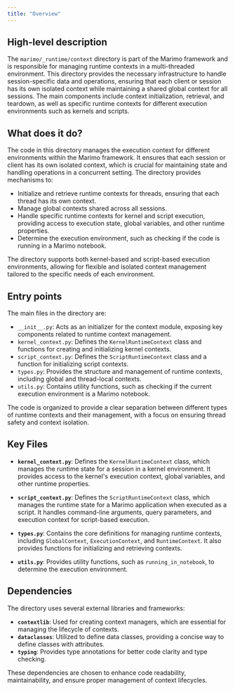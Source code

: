 ```yaml
---
title: "Overview"
---
```


## High-level description

The `marimo/_runtime/context` directory is part of the Marimo framework and is responsible for managing runtime contexts in a multi-threaded environment. This directory provides the necessary infrastructure to handle session-specific data and operations, ensuring that each client or session has its own isolated context while maintaining a shared global context for all sessions. The main components include context initialization, retrieval, and teardown, as well as specific runtime contexts for different execution environments such as kernels and scripts.

## What does it do?

The code in this directory manages the execution context for different environments within the Marimo framework. It ensures that each session or client has its own isolated context, which is crucial for maintaining state and handling operations in a concurrent setting. The directory provides mechanisms to:

- Initialize and retrieve runtime contexts for threads, ensuring that each thread has its own context.
- Manage global contexts shared across all sessions.
- Handle specific runtime contexts for kernel and script execution, providing access to execution state, global variables, and other runtime properties.
- Determine the execution environment, such as checking if the code is running in a Marimo notebook.

The directory supports both kernel-based and script-based execution environments, allowing for flexible and isolated context management tailored to the specific needs of each environment.

## Entry points

The main files in the directory are:

- `__init__.py`: Acts as an initializer for the context module, exposing key components related to runtime context management.
- `kernel_context.py`: Defines the `KernelRuntimeContext` class and functions for creating and initializing kernel contexts.
- `script_context.py`: Defines the `ScriptRuntimeContext` class and a function for initializing script contexts.
- `types.py`: Provides the structure and management of runtime contexts, including global and thread-local contexts.
- `utils.py`: Contains utility functions, such as checking if the current execution environment is a Marimo notebook.

The code is organized to provide a clear separation between different types of runtime contexts and their management, with a focus on ensuring thread safety and context isolation.

## Key Files

- **`kernel_context.py`**: Defines the `KernelRuntimeContext` class, which manages the runtime state for a session in a kernel environment. It provides access to the kernel's execution context, global variables, and other runtime properties.

- **`script_context.py`**: Defines the `ScriptRuntimeContext` class, which manages the runtime state for a Marimo application when executed as a script. It handles command-line arguments, query parameters, and execution context for script-based execution.

- **`types.py`**: Contains the core definitions for managing runtime contexts, including `GlobalContext`, `ExecutionContext`, and `RuntimeContext`. It also provides functions for initializing and retrieving contexts.

- **`utils.py`**: Provides utility functions, such as `running_in_notebook`, to determine the execution environment.

## Dependencies

The directory uses several external libraries and frameworks:

- **`contextlib`**: Used for creating context managers, which are essential for managing the lifecycle of contexts.
- **`dataclasses`**: Utilized to define data classes, providing a concise way to define classes with attributes.
- **`typing`**: Provides type annotations for better code clarity and type checking.

These dependencies are chosen to enhance code readability, maintainability, and ensure proper management of context lifecycles.
